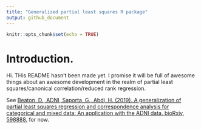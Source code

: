 ```yaml
---
title: "Generalized partial least squares R package"
output: github_document
---
```


```r
knitr::opts_chunk$set(echo = TRUE)
```

# Introduction.

Hi. THis README hasn't been made yet. I promise it will be full of awesome things about an awesome development in the realm of partial least squares/canonical correlation/reduced rank regression.

See [Beaton, D., ADNI, Saporta, G., Abdi, H. (2019). A generalization of partial least squares regression and correspondence analysis for categorical and mixed data: An application with the ADNI data. bioRxiv, 598888.](https://www.biorxiv.org/content/10.1101/598888v1.abstract) for now.
